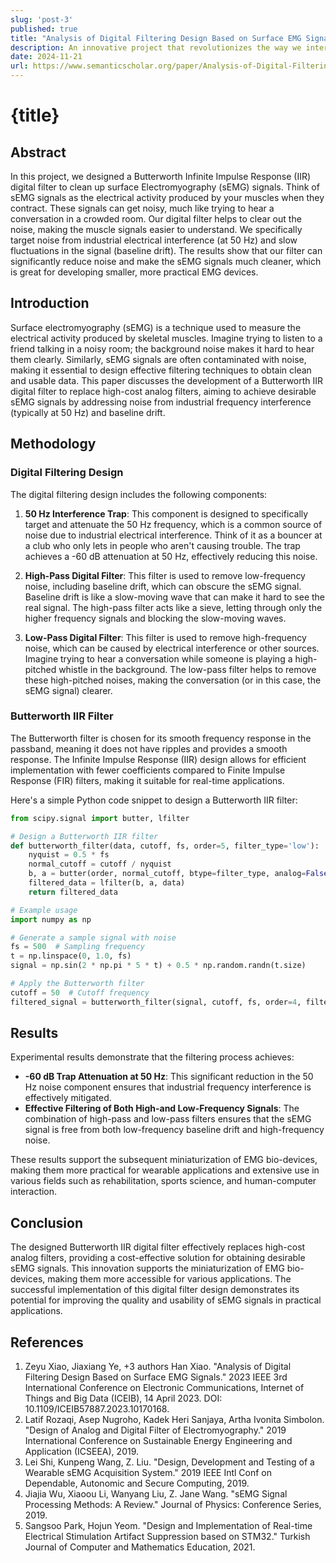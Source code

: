 ```yaml
---
slug: 'post-3'
published: true
title: "Analysis of Digital Filtering Design Based on Surface EMG Signals"
description: An innovative project that revolutionizes the way we interact with technology by designing a Butterworth IIR digital filter to obtain desirable surface EMG signals.
date: 2024-11-21
url: https://www.semanticscholar.org/paper/Analysis-of-Digital-Filtering-Design-Based-on-EMG-Xiao-Ye/cef119cb9202d4b09464ad872fdacfa10906dedc
---
```



# {title}

## Abstract

In this project, we designed a Butterworth Infinite Impulse Response (IIR) digital filter to clean up surface Electromyography (sEMG) signals. Think of sEMG signals as the electrical activity produced by your muscles when they contract. These signals can get noisy, much like trying to hear a conversation in a crowded room. Our digital filter helps to clear out the noise, making the muscle signals easier to understand. We specifically target noise from industrial electrical interference (at 50 Hz) and slow fluctuations in the signal (baseline drift). The results show that our filter can significantly reduce noise and make the sEMG signals much cleaner, which is great for developing smaller, more practical EMG devices.

## Introduction

Surface electromyography (sEMG) is a technique used to measure the electrical activity produced by skeletal muscles. Imagine trying to listen to a friend talking in a noisy room; the background noise makes it hard to hear them clearly. Similarly, sEMG signals are often contaminated with noise, making it essential to design effective filtering techniques to obtain clean and usable data. This paper discusses the development of a Butterworth IIR digital filter to replace high-cost analog filters, aiming to achieve desirable sEMG signals by addressing noise from industrial frequency interference (typically at 50 Hz) and baseline drift.

## Methodology

### Digital Filtering Design

The digital filtering design includes the following components:

1. **50 Hz Interference Trap**: This component is designed to specifically target and attenuate the 50 Hz frequency, which is a common source of noise due to industrial electrical interference. Think of it as a bouncer at a club who only lets in people who aren't causing trouble. The trap achieves a -60 dB attenuation at 50 Hz, effectively reducing this noise.

2. **High-Pass Digital Filter**: This filter is used to remove low-frequency noise, including baseline drift, which can obscure the sEMG signal. Baseline drift is like a slow-moving wave that can make it hard to see the real signal. The high-pass filter acts like a sieve, letting through only the higher frequency signals and blocking the slow-moving waves.

3. **Low-Pass Digital Filter**: This filter is used to remove high-frequency noise, which can be caused by electrical interference or other sources. Imagine trying to hear a conversation while someone is playing a high-pitched whistle in the background. The low-pass filter helps to remove these high-pitched noises, making the conversation (or in this case, the sEMG signal) clearer.

### Butterworth IIR Filter

The Butterworth filter is chosen for its smooth frequency response in the passband, meaning it does not have ripples and provides a smooth response. The Infinite Impulse Response (IIR) design allows for efficient implementation with fewer coefficients compared to Finite Impulse Response (FIR) filters, making it suitable for real-time applications.

Here's a simple Python code snippet to design a Butterworth IIR filter:

```python
from scipy.signal import butter, lfilter

# Design a Butterworth IIR filter
def butterworth_filter(data, cutoff, fs, order=5, filter_type='low'):
    nyquist = 0.5 * fs
    normal_cutoff = cutoff / nyquist
    b, a = butter(order, normal_cutoff, btype=filter_type, analog=False)
    filtered_data = lfilter(b, a, data)
    return filtered_data

# Example usage
import numpy as np

# Generate a sample signal with noise
fs = 500  # Sampling frequency
t = np.linspace(0, 1.0, fs)
signal = np.sin(2 * np.pi * 5 * t) + 0.5 * np.random.randn(t.size)

# Apply the Butterworth filter
cutoff = 50  # Cutoff frequency
filtered_signal = butterworth_filter(signal, cutoff, fs, order=4, filter_type='low')
```

## Results

Experimental results demonstrate that the filtering process achieves:

- **-60 dB Trap Attenuation at 50 Hz**: This significant reduction in the 50 Hz noise component ensures that industrial frequency interference is effectively mitigated.
- **Effective Filtering of Both High-and Low-Frequency Signals**: The combination of high-pass and low-pass filters ensures that the sEMG signal is free from both low-frequency baseline drift and high-frequency noise.

These results support the subsequent miniaturization of EMG bio-devices, making them more practical for wearable applications and extensive use in various fields such as rehabilitation, sports science, and human-computer interaction.

## Conclusion

The designed Butterworth IIR digital filter effectively replaces high-cost analog filters, providing a cost-effective solution for obtaining desirable sEMG signals. This innovation supports the miniaturization of EMG bio-devices, making them more accessible for various applications. The successful implementation of this digital filter design demonstrates its potential for improving the quality and usability of sEMG signals in practical applications.

## References

1. Zeyu Xiao, Jiaxiang Ye, +3 authors Han Xiao. "Analysis of Digital Filtering Design Based on Surface EMG Signals." 2023 IEEE 3rd International Conference on Electronic Communications, Internet of Things and Big Data (ICEIB), 14 April 2023. DOI: 10.1109/ICEIB57887.2023.10170168.
2. Latif Rozaqi, Asep Nugroho, Kadek Heri Sanjaya, Artha Ivonita Simbolon. "Design of Analog and Digital Filter of Electromyography." 2019 International Conference on Sustainable Energy Engineering and Application (ICSEEA), 2019.
3. Lei Shi, Kunpeng Wang, Z. Liu. "Design, Development and Testing of a Wearable sEMG Acquisition System." 2019 IEEE Intl Conf on Dependable, Autonomic and Secure Computing, 2019.
4. Jiajia Wu, Xiaoou Li, Wanyang Liu, Z. Jane Wang. "sEMG Signal Processing Methods: A Review." Journal of Physics: Conference Series, 2019.
5. Sangsoo Park, Hojun Yeom. "Design and Implementation of Real-time Electrical Stimulation Artifact Suppression based on STM32." Turkish Journal of Computer and Mathematics Education, 2021.
